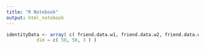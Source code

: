 ```yaml
---
title: "R Notebook"
output: html_notebook
---
```



```r
identityData <- array( c( friend.data.w1, friend.data.w2, friend.data.w3 ),
           dim = c( 50, 50, 3 ) )
```


